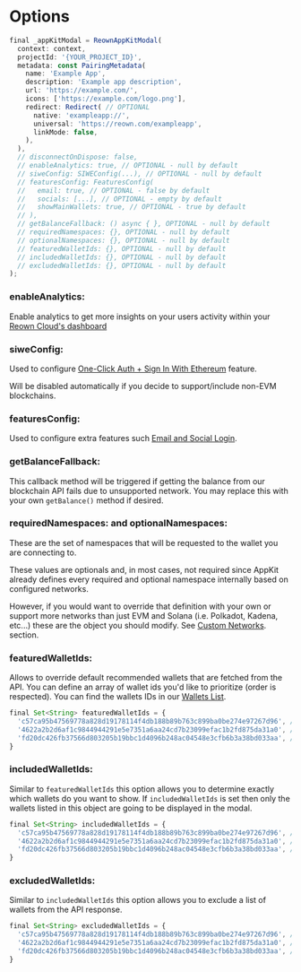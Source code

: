 # Options

```javascript
final _appKitModal = ReownAppKitModal(
  context: context,
  projectId: '{YOUR_PROJECT_ID}',
  metadata: const PairingMetadata(
    name: 'Example App',
    description: 'Example app description',
    url: 'https://example.com/',
    icons: ['https://example.com/logo.png'],
    redirect: Redirect( // OPTIONAL
      native: 'exampleapp://',
      universal: 'https://reown.com/exampleapp',
      linkMode: false,
    ),
  ),
  // disconnectOnDispose: false,
  // enableAnalytics: true, // OPTIONAL - null by default
  // siweConfig: SIWEConfig(...), // OPTIONAL - null by default
  // featuresConfig: FeaturesConfig(
  //   email: true, // OPTIONAL - false by default
  //   socials: [...], // OPTIONAL - empty by default
  //   showMainWallets: true, // OPTIONAL - true by default
  // ),
  // getBalanceFallback: () async { }, OPTIONAL - null by default
  // requiredNamespaces: {}, OPTIONAL - null by default
  // optionalNamespaces: {}, OPTIONAL - null by default
  // featuredWalletIds: {}, OPTIONAL - null by default
  // includedWalletIds: {}, OPTIONAL - null by default
  // excludedWalletIds: {}, OPTIONAL - null by default
);
```

### enableAnalytics:

Enable analytics to get more insights on your users activity within your [Reown Cloud's dashboard](https://cloud.reown.com)

### siweConfig:

Used to configure [One-Click Auth + Sign In With Ethereum](./siwe.mdx) feature. 

Will be disabled automatically if you decide to support/include non-EVM blockchains.

### featuresConfig:

Used to configure extra features such [Email and Social Login](../core/email.mdx).

### getBalanceFallback:

This callback method will be triggered if getting the balance from our blockchain API fails due to unsupported network. You may replace this with your own `getBalance()` method if desired.

### requiredNamespaces: and optionalNamespaces:

These are the set of namespaces that will be requested to the wallet you are connecting to.

These values are optionals and, in most cases, not required since AppKit already defines every required and optional namespace internally based on configured networks.

However, if you would want to override that definition with your own or support more networks than just EVM and Solana (i.e. Polkadot, Kadena, etc...) these are the object you should modify. See [Custom Networks](../core/custom-chains.mdx). section.

### featuredWalletIds:

Allows to override default recommended wallets that are fetched from the API. You can define an array of wallet ids you'd like to prioritize (order is respected). 
You can find the wallets IDs in our [Wallets List](/cloud/wallets/wallet-list).

```javascript
final Set<String> featuredWalletIds = {
  'c57ca95b47569778a828d19178114f4db188b89b763c899ba0be274e97267d96', // MetaMask
  '4622a2b2d6af1c9844944291e5e7351a6aa24cd7b23099efac1b2fd875da31a0', // Trust
  'fd20dc426fb37566d803205b19bbc1d4096b248ac04548e3cfb6b3a38bd033aa', // Coinbase Wallet
}
```

### includedWalletIds:

Similar to `featuredWalletIds` this option allows you to determine exactly which wallets do you want to show. If `includedWalletIds` is set then only the wallets listed in this object are going to be displayed in the modal.

```javascript
final Set<String> includedWalletIds = {
  'c57ca95b47569778a828d19178114f4db188b89b763c899ba0be274e97267d96', // MetaMask
  '4622a2b2d6af1c9844944291e5e7351a6aa24cd7b23099efac1b2fd875da31a0', // Trust
  'fd20dc426fb37566d803205b19bbc1d4096b248ac04548e3cfb6b3a38bd033aa', // Coinbase Wallet
}
```

### excludedWalletIds:

Similar to `includedWalletIds` this option allows you to exclude a list of wallets from the API response.

```javascript
final Set<String> excludedWalletIds = {
  'c57ca95b47569778a828d19178114f4db188b89b763c899ba0be274e97267d96', // MetaMask
  '4622a2b2d6af1c9844944291e5e7351a6aa24cd7b23099efac1b2fd875da31a0', // Trust
  'fd20dc426fb37566d803205b19bbc1d4096b248ac04548e3cfb6b3a38bd033aa', // Coinbase Wallet
}
```
